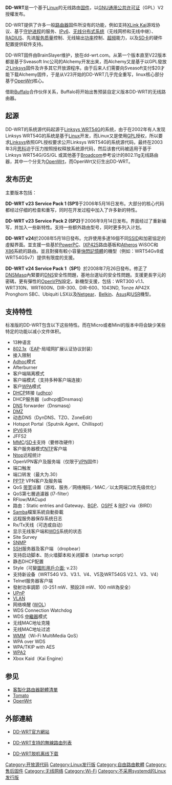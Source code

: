 {{noteTA
|G1=IT
|G2=FL
}}
{{Infobox_Software
| name = DD-WRT
| logo = DDwrt.logo.png
| screenshot = Ddwrtv24rc7.png
| developer = Sebastian Gottschall / NewMedia-NET
| latest_release_version =  v24 SP1（Build10020）
| latest_release_date = 2008年7月27日
| latest_preview_version = v24 preSP2
| latest_preview_date = 2009年7月22日
| operating_system = [[Linux|Linux]]
| genre = [[路由软件|路由软件]]
| license = [[GNU通用公共許可證|GPL]]
| website = [http://www.dd-wrt.com/ dd-wrt.com]
}}
'''DD-WRT'''是一个基于[[Linux|Linux]]的无线路由[[固件|固件]]，以[[GNU通用公共许可证|GNU通用公共许可证]]（GPL）V2授權发布。

DD-WRT提供了许多一般[[路由器|路由器]]固件所没有的功能，例如支持[[XLink_Kai|XLink Kai]]游戏协议、基于[[守护进程|守护进程]]的服务、[[IPv6|IPv6]]、[[无线分布式系统|无线分布式系统]]（无线网桥和无线中继）、[[RADIUS|RADIUS]]、先进[[QoS|服务质量]]控制、无线输出[[功率|功率]]控制、[[超频|超频]]能力，以及[[SD卡|SD卡]]的硬件配置提供软件支持。

DD-WRT固件由BrainSlayer维护，放在dd-wrt.com。从第一个版本直至V22版本都是基于Sveasoft Inc公司的Alchemy开发出来，而Alchemy又是基于以GPL發放之[[Linksys|Linksys]]固件及许多其它开放源程序。由于后来人们需要向Sveasoft支付$20才能下载Alchemy固件，于是从V23开始的DD-WRT几乎完全重写，linux核心部分基于[[OpenWrt|OpenWrt]]核心。

借助[[Buffalo|Buffalo]]合作伙伴关系，Buffalo将开始出售预装自定义版本DD-WRT的无线路由器。
==起源==
DD-WRT的系统源代码起源于[[Linksys_WRT54G|Linksys WRT54G]]的系统，由于在2002年有人发现Linksys WRT54G的系统是基于[[Linux|Linux]]开发，而Linux又是使用[[GPL|GPL]]授权，所以要求[[Linksys|Linksys]]依照GPL授权要求公开Linksys WRT54G的系统源代码，最终在2003年3月[[思科|思科]]迫于压力按照授权释放系统源代码，然后该套代码被适用于基于Linksys WRT54G/GS/GL 或其他基于[[Broadcom|Broadcom]]参考设计的802.11g无线路由器，其中一个分支为[[OpenWrt|OpenWrt]]，而OpenWrt又衍生出DD-WRT。

== 发布历史 ==
主要版本包括：

'''DD-WRT v23 Service Pack 1 (SP1) '''于2006年5月16日发布。大部分的核心代码都经过仔细的检查和重写，同时在开发过程中加入了许多新的特性。

'''DD-WRT v23 Service Pack 2 (SP2) '''于2006年9月14日发布。界面经过了重新编写，并加入一些新特性。支持一些额外路由型号，同时更多列入计划。

'''DD-WRT v24'''於2008年5月18日發布。允許使用多達16個不同[[SSID|SSID]]和加密協定的虛擬界面。並支援一些基於[[PowerPC|PowerPC]]、[[XScale|IXP425]]路由基板和[[Atheros|Atheros]] WiSOC和[[X86|X86]]系統的路由。並且對擁有較小容量[[快閃記憶體|快閃記憶體]]的機型（例如：WRT54Gv8或WRT54GSv7）提供有限度的支援。

'''DD-WRT v24 Service Pack 1（SP1）'''於2008年7月26日發布。修正了[[DNSMasq|DNSMasq]]內緊要的[[DNS|DNS]]安全性問題，基地台選址的安全性問題。支援更長字元的密碼，更有彈性的[[OpenVPN|OpenVPN]]設定。新機型支援，包括：WRT300 v1.1、WRT310N、WRT600N、DIR-300、DIR-600、1043ND, Tonze AP42X Pronghorn SBC、Ubiquiti LSX以及[[Netgear|Netgear]]、[[Belkin|Belkin]]、[[Asus|Asus]]和[[USR|USR]]機型。

== 支持特性 ==
标准版的DD-WRT包含以下这些特性。而在Micro或者Mini的版本中将会缺少某些特定的功能以减小文件体积。
* 13种语言
* [[802.1x|802.1x]]（[[扩展认证协议|EAP]]-局域网扩展认证协议封装）
* 接入限制
* [[Adhoc|Adhoc]]模式
* Afterburner
* 客户端隔离模式
* 客户端模式（支持多种客户端连接）
* 客户[[WPA|WPA]]模式
* [[DHCP|DHCP]]转接 ([[udhcp|udhcp]]）
* DHCP服务器（udhcp或Dnsmasq）
* [[DNS|DNS]] forwarder（Dnsmasq）
* [[DMZ|DMZ]]
* 动态DNS（DynDNS、TZO、ZoneEdit）
* Hotspot Portal（Sputnik Agent、Chillispot）
* [[IPV6|IPV6]]支持
* JFFS2
* [[MMC|MMC]]/[[SD卡|SD卡]]支持（要修改硬件）
* 客户服务器模式[[NTP|NTP]]客户端
* [[Ntop|Ntop]]远程统计
* OpenVPN客户及服务端（仅限于[[VPN|VPN]]固件）
* 端口触发
* 端口转发（最大为.30）
* [[PPTP|PPTP]] VPN客户及服务端
* QoS [[带宽|带宽]]设置（游戏、服务／网络掩码／MAC／以太网端口优先级优化）
* QoS第七層過濾器 (l7-filter）
* RFlow/MACupd
* 路由：Static entries and Gateway、[[BGP|BGP]]、[[OSPF|OSPF]] & [[RIP|RIP]]2 via（BIRD）
* [[Samba|Samba]]檔案系統自動掛載
* 远程服务器保存系统日志
* Rx/Tx天线（可选或自动）
* 显示无线客户端和[[WDS|WDS]]系统的状态
* Site Survey
* [[SNMP|SNMP]]
* [[Secure_Shell|SSH]]服务器及客户端 （dropbear）
* 支持启动脚本、防火墙脚本和关闭脚本（startup script）
* 静态DHCP配置
* Style（可變[[圖形使用者介面|圖形用戶介面]]; v.23）
* 支持新设备（WRT54G V3、V3.1、V4、V5及WRT54GS V2.1、V3、V4）
* Telnet服务器客户端
* 發射功率調節（0-251 mW、預設28 mW、100 mW為安全）
* [[UPnP|UPnP]]
* [[VLAN|VLAN]]
* 网络唤醒 ([[WOL|WOL]]）
* WDS Connection Watchdog
* WDS [[中繼器|中繼器]]模式
* 无线MAC地址克隆
* 无线MAC地址过滤
* [[WMM|WMM]]（Wi-Fi MultiMedia QoS）
* WPA over WDS
* WPA/TKIP with AES
* [[WPA2|WPA2]]
* Xbox Kaid（Kai Engine）

== 参见 ==
*[[客製化路由器韌體清單|客製化路由器韌體清單]]
*[[Tomato|Tomato]]
*[[OpenWrt|OpenWrt]]

== 外部連結 ==
{{portal|Free software|Free Software Portal Logo.svg}}
* [https://web.archive.org/web/20131014182346/http://www.dd-wrt.com/site/index DD-WRT官方網站]
{{portal|Free software|Free Software Portal Logo.svg}}
* [http://www.dd-wrt.com/wiki/index.php/Supported_Devices DD-WRT支持的無線路由列表]{{Wayback|url=http://www.dd-wrt.com/wiki/index.php/Supported_Devices |date=20080306074904 }}
{{portal|Free software|Free Software Portal Logo.svg}}
* [http://www.ytyzx.net/index.php?title=%E8%B7%AF%E7%94%B1%E5%99%A8%EF%BC%88DD-WRT%EF%BC%89%E5%A6%82%E4%BD%95%E8%84%B1%E6%9C%BA%E4%B8%8B%E8%BD%BDBT%E6%96%87%E4%BB%B6 DD-WRT脱机离线下载]{{Wayback|url=http://www.ytyzx.net/index.php?title=%E8%B7%AF%E7%94%B1%E5%99%A8%EF%BC%88DD-WRT%EF%BC%89%E5%A6%82%E4%BD%95%E8%84%B1%E6%9C%BA%E4%B8%8B%E8%BD%BDBT%E6%96%87%E4%BB%B6 |date=20141230150501 }}

{{路由软件}}

[[Category:开放源代码|Category:开放源代码]]
[[Category:Linux发行版|Category:Linux发行版]]
[[Category:自由路由軟體|Category:自由路由軟體]]
[[Category:售后固件|Category:售后固件]]
[[Category:无线网络|Category:无线网络]]
[[Category:Wi-Fi|Category:Wi-Fi]]
[[Category:不采用systemd的Linux发行版|Category:不采用systemd的Linux发行版]]